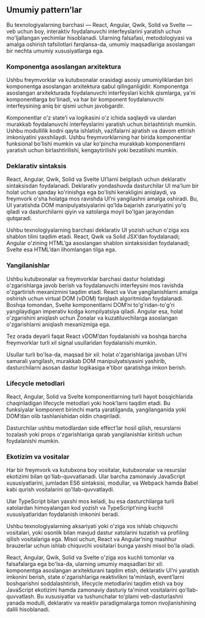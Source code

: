 ## Umumiy pattern’lar

Bu texnologiyalarning barchasi — React, Angular, Qwik, Solid va Svelte — veb uchun boy, interaktiv foydalanuvchi interfeyslarini yaratish uchun mo'ljallangan yechimlar hisoblanadi. Ularning falsafasi, metodologiyasi va amalga oshirish tafsilotlari farqlansa-da, umumiy maqsadlariga asoslangan bir nechta umumiy xususiyatlarga ega.


### Komponentga asoslangan arxitektura
Ushbu freymvorklar va kutubxonalar orasidagi asosiy umumiyliklardan biri komponentga asoslangan arxitektura qabul qilinganligidir. Komponentga asoslangan arxitekturada foydalanuvchi interfeyslari kichik qismlarga, ya'ni komponentlarga bo'linadi, va har bir komponent foydalanuvchi interfeysining aniq bir qismi uchun javobgardir.

Komponentlar o'z state’i va logikasini o'z ichida saqlaydi va ulardan murakkab foydalanuvchi interfeyslarini yaratish uchun birlashtirish mumkin. Ushbu modullilik kodni qayta ishlatish, vazifalarni ajratish va davom ettirish imkoniyatini yaxshilaydi. Ushbu freymvorklarning har birida komponentlar funksional bo'lishi mumkin va ular ko'pincha murakkab komponentlarni yaratish uchun birlashtirilishi, kengaytirilishi yoki bezatilishi mumkin.


### Deklarativ sintaksis
React, Angular, Qwik, Solid va Svelte UI’larni belgilash uchun deklarativ sintaksisdan foydalanadi. Deklarativ yondashuvda dasturchilar UI ma'lum bir holat uchun qanday ko'rinishga ega bo'lishi kerakligini aniqlaydi, va freymvork o'sha holatga mos ravishda UI’ni yangilashni amalga oshiradi. Bu, UI yaratishda DOM manipulyatsiyalarini qo'lda bajarish zaruriyatini yo'q qiladi va dasturchilarni qiyin va xatolarga moyil bo'lgan jarayondan qutqaradi.

Ushbu texnologiyalarning barchasi deklarativ UI yozish uchun o'ziga xos shablon tilini taqdim etadi. React, Qwik va Solid JSX’dan foydalanadi; Angular o'zining HTML’ga asoslangan shablon sintaksisidan foydalanadi; Svelte esa HTML’dan ilhomlangan tilga ega.


### Yangilanishlar
Ushbu kutubxonalar va freymvorklar barchasi dastur holatidagi o'zgarishlarga javob berish va foydalanuvchi interfeysini mos ravishda o'zgartirish mexanizmini taqdim etadi. React va Vue yangilanishlarni amalga oshirish uchun virtual DOM (vDOM) farqlash algoritmidan foydalanadi. Boshqa tomondan, Svelte komponentlarni DOM’ni to'g'ridan-to'g'ri yangilaydigan imperativ kodga kompilyatsiya qiladi. Angular esa, holat o'zgarishini aniqlash uchun Zonalar va kuzatiluvchilarga asoslangan o'zgarishlarni aniqlash mexanizmiga ega.

Tez orada deyarli faqat React vDOM’dan foydalanishi va boshqa barcha freymvorklar turli xil signal usullaridan foydalanishi mumkin.

Usullar turli bo'lsa-da, maqsad bir xil: holat o'zgarishlariga javoban UI’ni samarali yangilash, murakkab DOM manipulyatsiyasini yashirib, dasturchilarni asosan dastur logikasiga e'tibor qaratishga imkon berish.


### Lifecycle metodlari
React, Angular, Solid va Svelte komponentlarning turli hayot bosqichlarida chaqiriladigan lifecycle metodlari yoki hook’larni taqdim etadi. Bu funksiyalar komponent birinchi marta yaratilganda, yangilanganida yoki DOM’dan olib tashlanishidan oldin chaqiriladi.

Dasturchilar ushbu metodlardan side effect’lar hosil qilish, resurslarni tozalash yoki props o'zgarishlariga qarab yangilanishlar kiritish uchun foydalanishi mumkin.


### Ekotizim va vositalar
Har bir freymvork va kutubxona boy vositalar, kutubxonalar va resurslar ekotizimi bilan qo'llab-quvvatlanadi. Ular barcha zamonaviy JavaScript xususiyatlarini, jumladan ES6 sintaksisi, modullar, va Webpack hamda Babel kabi qurish vositalarini qo'llab-quvvatlaydi.

Ular TypeScript bilan yaxshi mos keladi, bu esa dasturchilarga turli xatolardan himoyalangan kod yozish va TypeScript’ning kuchli xususiyatlaridan foydalanish imkonini beradi.

Ushbu texnologiyalarning aksariyati yoki o'ziga xos ishlab chiquvchi vositalari, yoki osonlik bilan mavjud dastur xatolarini tuzatish va profiling qilish vositalariga ega. Misol uchun, React va Angular’ning mashhur brauzerlar uchun ishlab chiquvchi vositalari bunga yaxshi misol bo'la oladi.

React, Angular, Qwik, Solid va Svelte o'ziga xos kuchli tomonlar va falsafalarga ega bo'lsa-da, ularning umumiy maqsadlari bir xil: komponentga asoslangan arxitekturani taqdim etish, deklarativ UI’ni yaratish imkonini berish, state o'zgarishlariga reaktivlikni ta'minlash, event’larni boshqarishni soddalashtirish, lifecycle metodlarini taqdim etish va boy JavaScript ekotizimi hamda zamonaviy dasturiy ta'minot vositalarini qo'llab-quvvatlash. Bu xususiyatlar va tushunchalar to'plami veb-dasturlashni yanada modulli, deklarativ va reaktiv paradigmalarga tomon rivojlanishining dalili hisoblanadi.
